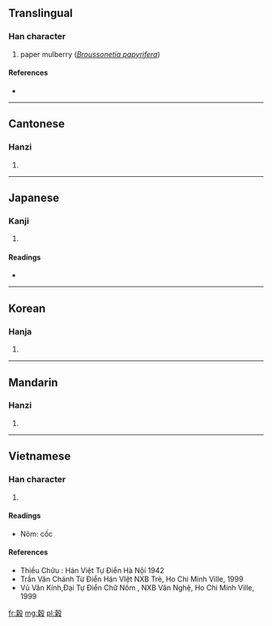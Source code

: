 ==Translingual==

===Han character===
{{Han char|rn=75|rad=木|as=10|sn=14|four=4794<sub>7</sub>|canj=土木竹弓水 (GDHNE), X土木竹弓 (XGDHN)}}

# paper mulberry (''[[Broussonetia papyrifera]]'')

====References====
* {{Han ref|kx=0543.070|dkj=15229|dj=0930.370|hdz=32163.030|uh=6996|ud=27030|bh=E242|bd=57922}}

----

==Cantonese==

===Hanzi===
{{yue-hanzi|jyut=|y=guk1}}

# {{defn|Cantonese|sort=木10}}

----

==Japanese==

===Kanji===
{{ja-kanji|grade=|rs=木10}}

# {{defn|Japanese|sort=木10}}

====Readings====
* {{ja-readings|on=[[こく]] (koku), [[こう]] (kō), [[く]] (ku)|kun=[[こうぞ]] (kouzo)}}

----

==Korean==

===Hanja===
{{ko-hanja|hangeul=곡|eumhun=|rv=gok|mr=kok|y=kok}}

# {{defn|Korean|sort=木10}}

----

==Mandarin==

===Hanzi===
{{cmn-hanzi|pin=[[gǔ]] ([[gu3]])|wg=ku<sup>3</sup>}}

# {{defn|Mandarin|sort=木10}}

----

==Vietnamese==

===Han character===
{{vi-hantu|cốc|rs=木10}}

# {{defn|Vietnamese|sort=木10}}

====Readings====
* Nôm: cốc

====References====
* Thiều Chửu : Hán Việt Tự Điển  Hà Nội 1942
* Trần Văn Chánh Từ Điển Hán VIệt NXB Trẻ, Ho Chi Minh Ville, 1999
* Vũ Văn Kính,Đại Tự Điển Chữ Nôm , NXB Văn Nghệ, Ho Chi Minh Ville, 1999

[[fr:榖]]
[[mg:榖]]
[[pl:榖]]